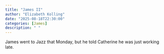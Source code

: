 ```yaml
---
title: "James II"
author: "Elizabeth Kolling"
date: "2025-08-18T22:30:00"
categories: [James]
description: " "
---
```


James went to Jazz that Monday, but he told Catherine he was just working late. 
